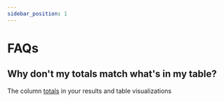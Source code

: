 ```yaml
---
sidebar_position: 1
---
```

# FAQs

## Why don't my totals match what's in my table?

The column [totals](../guides/visualizing-your-results.mdx#totals) in your results and table visualizations 
